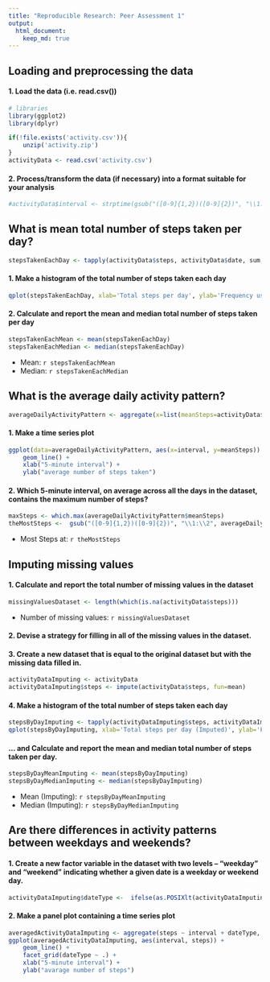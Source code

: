 ```yaml
---
title: "Reproducible Research: Peer Assessment 1"
output: 
  html_document:
    keep_md: true
---
```



## Loading and preprocessing the data

#### 1. Load the data (i.e. read.csv())
```r
# libraries
library(ggplot2)
library(dplyr)

if(!file.exists('activity.csv')){
    unzip('activity.zip')
}
activityData <- read.csv('activity.csv')
```

#### 2. Process/transform the data (if necessary) into a format suitable for your analysis
```r
#activityData$interval <- strptime(gsub("([0-9]{1,2})([0-9]{2})", "\\1:\\2", activityData$interval), format='%H:%M')
```

## What is mean total number of steps taken per day?
```r
stepsTakenEachDay <- tapply(activityData$steps, activityData$date, sum, na.rm=TRUE)
```

#### 1. Make a histogram of the total number of steps taken each day
```r
qplot(stepsTakenEachDay, xlab='Total steps per day', ylab='Frequency using binwith 500', binwidth=500)
```

#### 2. Calculate and report the mean and median total number of steps taken per day
```r
stepsTakenEachMean <- mean(stepsTakenEachDay)
stepsTakenEachMedian <- median(stepsTakenEachDay)
```
* Mean: `r stepsTakenEachMean`
* Median:  `r stepsTakenEachMedian`


## What is the average daily activity pattern?
```r
averageDailyActivityPattern <- aggregate(x=list(meanSteps=activityData$steps), by=list(interval=activityData$interval), FUN=mean, na.rm=TRUE)
```

#### 1. Make a time series plot
```r
ggplot(data=averageDailyActivityPattern, aes(x=interval, y=meanSteps)) +
    geom_line() +
    xlab("5-minute interval") +
    ylab("average number of steps taken") 
```

#### 2. Which 5-minute interval, on average across all the days in the dataset, contains the maximum number of steps?
```r
maxSteps <- which.max(averageDailyActivityPattern$meanSteps)
theMostSteps <-  gsub("([0-9]{1,2})([0-9]{2})", "\\1:\\2", averageDailyActivityPattern[maxSteps,'interval'])
```

* Most Steps at: `r theMostSteps`


## Imputing missing values
#### 1. Calculate and report the total number of missing values in the dataset 
```r
missingValuesDataset <- length(which(is.na(activityData$steps)))
```

* Number of missing values: `r missingValuesDataset`

#### 2. Devise a strategy for filling in all of the missing values in the dataset.
#### 3. Create a new dataset that is equal to the original dataset but with the missing data filled in.
```r
activityDataImputing <- activityData
activityDataImputing$steps <- impute(activityData$steps, fun=mean)
```


#### 4. Make a histogram of the total number of steps taken each day 
```r
stepsByDayImputing <- tapply(activityDataImputing$steps, activityDataImputing$date, sum)
qplot(stepsByDayImputing, xlab='Total steps per day (Imputed)', ylab='Frequency using binwith 500', binwidth=500)
```

#### ... and Calculate and report the mean and median total number of steps taken per day. 
```r
stepsByDayMeanImputing <- mean(stepsByDayImputing)
stepsByDayMedianImputing <- median(stepsByDayImputing)
```
* Mean (Imputing): `r stepsByDayMeanImputing`
* Median (Imputing):  `r stepsByDayMedianImputing`


## Are there differences in activity patterns between weekdays and weekends?
#### 1. Create a new factor variable in the dataset with two levels – “weekday” and “weekend” indicating whether a given date is a weekday or weekend day.

```r
activityDataImputing$dateType <-  ifelse(as.POSIXlt(activityDataImputing$date)$wday %in% c(0,6), 'weekend', 'weekday')
```

#### 2. Make a panel plot containing a time series plot

```r
averagedActivityDataImputing <- aggregate(steps ~ interval + dateType, data=activityDataImputing, mean)
ggplot(averagedActivityDataImputing, aes(interval, steps)) + 
    geom_line() + 
    facet_grid(dateType ~ .) +
    xlab("5-minute interval") + 
    ylab("avarage number of steps")
```




